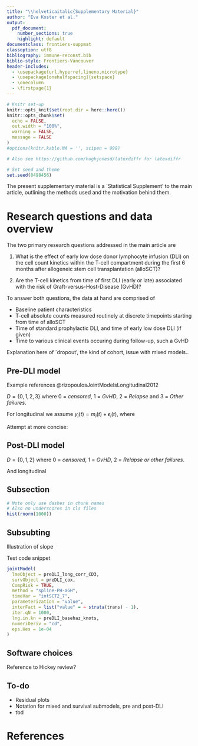 ```yaml
---
title: "\\helveticaitalic{Supplementary Material}"
author: "Eva Koster et al."
output: 
  pdf_document:
    number_sections: true
    highlight: default
documentclass: frontiers-suppmat
classoption: utf8
bibliography: immune-reconst.bib
biblio-style: Frontiers-Vancouver
header-includes: 
  - \usepackage{url,hyperref,lineno,microtype}
  - \usepackage[onehalfspacing]{setspace}
  - \onecolumn
  - \firstpage{1}
---
```


```r
# Knitr set-up
knitr::opts_knit$set(root.dir = here::here())
knitr::opts_chunk$set(
  echo = FALSE, 
  out.width = "100%", 
  warning = FALSE, 
  message = FALSE
)
#options(knitr.kable.NA = '', scipen = 999)

# Also see https://github.com/hughjonesd/latexdiffr for latexdiffr

# Set seed and theme
set.seed(8498456)
```

The present supplementary material is a `Statistical Supplement' to the main article, outlining the methods used and the motivation behind them.

# Research questions and data overview

<!-- Do just for CD4? Also use subsections -->

The two primary research questions addressed in the main article are

1. What is the effect of early low dose donor lymphocyte infusion (DLI) on the cell count kinetics within the T-cell compartment during the first 6 months after allogeneic stem cell transplantation (alloSCT)?

2. Are the T-cell kinetics from time of first DLI (early or late) associated with the risk of Graft-versus-Host-Disease (GvHD)?

To answer both questions, the data at hand are comprised of

- Baseline patient characteristics
- T-cell absolute counts measured routinely at discrete timepoints starting from time of alloSCT <!-- Add swimmer plot here -->
- Time of standard prophylactic DLI, and time of early low dose DLI (if given)
- Time to various clinical events occuring during follow-up, such a GvHD

<!-- Do we want raw data overview here, maybe the swimmer plot -->

Explanation here of `dropout', the kind of cohort, issue with mixed models..

## Pre-DLI model

Example references @rizopoulosJointModelsLongitudinal2012

$D = \{0, 1, 2, 3\}$ where 0 = *censored*, 1 = *GvHD*, 2 = *Relapse* and 3 = *Other failures*.

\begin{align*}
  h_{1i}(t) &= h_{10}(t) \exp\big\{\gamma_{11}\text{UD}_i + \gamma_{12}\text{ITT}_i + \alpha_1 m_i(t) \big\} \\ 
  h_{2i}(t) &= h_{20}(t) \exp\big\{\gamma_{21}\text{UD}_i + \gamma_{22}\text{ITT}_i + \alpha_2 m_i(t) \big\} \\
  h_{3i}(t) &= h_{30}(t) \exp\big\{\gamma_{31}\text{UD}_i + \alpha_3 m_i(t) \big\}
\end{align*}

For longitudinal we assume $y_i(t) = m_i(t) + \epsilon_i(t)$, where


\begin{align*}
  m_i(t) &= \beta_0 + (\beta_1 + b_{i1})B_n(t,\lambda_1) + (\beta_2 + b_{i2})B_n(t,\lambda_2) + (\beta_3 + b_{i3})B_n(t,\lambda_3) + \\
  & \beta_4 \{B_n(t,\lambda_1) \times \text{ITT}_i \} + \beta_5 \{B_n(t,\lambda_2) \times \text{ITT}_i \} + \beta_6 \{B_n(t,\lambda_3) \times \text{ITT}_i \} + \\
  & \beta_7 \{B_n(t,\lambda_1) \times \text{UD}_i \} + \beta_8 \{B_n(t,\lambda_2) \times \text{UD}_i \} + \beta_9 \{B_n(t,\lambda_3) \times \text{UD}_i \} + \\
  & \beta_{10} \{B_n(t,\lambda_1) \times \text{ITT}_i \times \text{UD}_i \} + \beta_{11} \{B_n(t,\lambda_2) \times \text{ITT}_i \times \text{UD}_i \} \\
  & \beta_{12} \{B_n(t,\lambda_3) \times \text{ITT}_i \times \text{UD}_i \} \\
  & \beta_{13}\text{CMV}_i + \beta_{14}\text{ITT}_i + \beta_{15}\text{UD}_i + \beta_{16} \{\text{ITT}_i \times \text{UD}_i\}
\end{align*}

Attempt at more concise:

\begin{align*}
  m_i(t) &= \beta_0 + \sum_{q=1}^3(\beta_q + b_{iq})B_n(t,\lambda_q)  + \sum_{q=1}^3 \beta_{q + 3}\{B_n(t,\lambda_q) \times \text{ITT}_i\} + \sum_{q=1}^3 \beta_{q + 6}\{B_n(t,\lambda_q) \times \text{UD}_i\} + \\
  & \sum_{q=1}^3 \beta_{q + 9}\{B_n(t,\lambda_q) \times \text{ITT}_i \times \text{UD}_i\} + \beta_{13}\text{CMV}_i + \beta_{14}\text{ITT}_i + \beta_{15}\text{UD}_i + \beta_{16} \{\text{ITT}_i \times \text{UD}_i\}
\end{align*}


## Post-DLI model

$D = \{0, 1, 2\}$ where 0 = *censored*, 1 = *GvHD*, 2 = *Relapse or other failures*.

\begin{align*}
  h_{1i}(t) &= h_{10}(t) \exp\big\{\gamma_{11}\text{EarlyDLI}_i + \alpha_1 m_i(t) \big\} \\ 
  h_{2i}(t) &= h_{20}(t) \exp\big\{\alpha_2 m_i(t) \big\}
\end{align*}

And longitudinal 

\begin{align*}
  m_i(t) &= (\beta_0 + b_{i0}) + \sum_{q=1}^2(\beta_q + b_{iq})B_n(t,\lambda_q)  + \sum_{q=1}^2 \beta_{q + 2}\{B_n(t,\lambda_q) \times \text{EarlyDLI}_i\} + \beta_{15}\text{UD}_i 
\end{align*}

## Subsection

```r
# Note only use dashes in chunk names
# Also no underscores in cls files
hist(rnorm(1000))
```


## Subsubting

Illustration of slope

Test code snippet

```r
jointModel(
  lmeObject = preDLI_long_corr_CD3,
  survObject = preDLI_cox,
  CompRisk = TRUE,
  method = "spline-PH-aGH",
  timeVar = "intSCT2_7",
  parameterization = "value",
  interFact = list("value" = ~ strata(trans) - 1),
  iter.qN = 1000,
  lng.in.kn = preDLI_basehaz_knots,
  numeriDeriv = "cd",
  eps.Hes = 1e-04
)
```

## Software choices

Reference to Hickey review?

## To-do

- Residual plots
- Notation for mixed and survival submodels, pre and post-DLI
- tbd

# References
